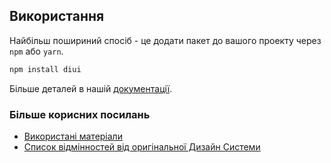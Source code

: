 ## Використання

Найбільш пошириний спосіб - це додати пакет до вашого проекту через `npm` або `yarn`.

```bash
npm install diui
```

Більше деталей в нашій [документації](/docs).

### Більше корисних посилань

- [Використані матеріали](/materials)
- [Список відмінностей від оригінальної Дизайн Системи](/diff)